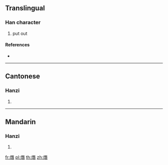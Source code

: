 ==Translingual==

===Han character===
{{Han char|rn=86|rad=火|as=12|sn=16|four=91861|canj=FMUA}}

# put out

====References====
* {{Han ref|kx=0681.200|dkj=19379|dj=1093.130|hdz=32233.040|uh=71B8|ud=29112|bh=EA4A|bd=59978}}

----

==Cantonese==

===Hanzi===
{{yue-hanzi|jyut=|y=jim1}}

# {{defn|lang=yue|sort=火12}}

----

==Mandarin==

===Hanzi===
{{cmn-hanzi|pin=[[jiān]] ([[jian1]])|wg=chien<sup>1</sup>}}

# {{defn|lang=cmn|sort=火12}}

[[fr:熸]]
[[pl:熸]]
[[th:熸]]
[[zh:熸]]